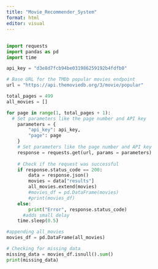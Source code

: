```yaml
---
title: "Movie_Recommender_System"
format: html
editor: visual
---
```


## 

```python
import requests
import pandas as pd
import time

api_key = "d3e8d7fcb94be031986259192b4fdfb0"

# Base URL for the TMDb popular movies endpoint
url = "https://api.themoviedb.org/3/movie/popular"

total_pages = 499
all_movies = []

for page in range(1, total_pages + 1):
  # Set parameters like the page number and API key
    parameters = {
        "api_key": api_key,
        "page": page
    }
    # Set parameters like the page number and API key
    response = requests.get(url, params = parameters)
    
    # Check if the request was successful
    if response.status_code == 200:
        data = response.json()
        movies = data["results"]
        all_movies.extend(movies)
        #movies_df = pd.DataFrame(movies)
        #print(movies_df)
    else:
        print("Error", response.status_code)
      #adds small delay
    time.sleep(0.5)

#appending all_movies
movies_df = pd.DataFrame(all_movies)

# Checking for missing data
missing_data = movies_df.isnull().sum()
print(missing_data)

```
